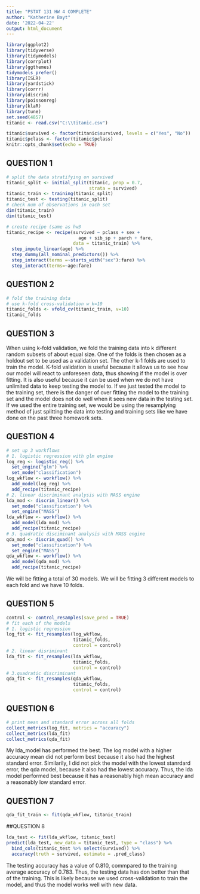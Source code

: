 ```yaml
---
title: "PSTAT 131 HW 4 COMPLETE"
author: "Katherine Bayt"
date: '2022-04-22'
output: html_document
---
```


```r
library(ggplot2)
library(tidyverse)
library(tidymodels)
library(corrplot)
library(ggthemes)
tidymodels_prefer()
library(ISLR)
library(yardstick)
library(corrr)
library(discrim)
library(poissonreg)
library(klaR)
library(tune)
set.seed(4857)
titanic <- read.csv("C:\\titanic.csv")

titanic$survived <- factor(titanic$survived, levels = c("Yes", "No"))
titanic$pclass <- factor(titanic$pclass)
knitr::opts_chunk$set(echo = TRUE)
```

## QUESTION 1
```r
# split the data stratifying on survived
titanic_split <- initial_split(titanic, prop = 0.7,
                               strata = survived)
titanic_train <- training(titanic_split)
titanic_test <- testing(titanic_split)
# check num of observations in each set
dim(titanic_train)
dim(titanic_test)

# create recipe (same as hw3
titanic_recipe <- recipe(survived ~ pclass + sex +
                           age + sib_sp + parch + fare, 
                         data = titanic_train) %>%
  step_impute_linear(age) %>%
  step_dummy(all_nominal_predictors()) %>%
  step_interact(terms =~starts_with("sex"):fare) %>%
  step_interact(terms=~age:fare) 

```

## QUESTION 2
```r
# fold the training data
# use k-fold cross-validation w k=10
titanic_folds <- vfold_cv(titanic_train, v=10)
titanic_folds
```

## QUESTION 3
When using k-fold validation, we fold the training data into k different random subsets of about equal size. One of the folds is then chosen as a holdout set to be used as a validation set. The other k-1 folds are used to train the model. K-fold validation is useful because it allows us to see how our model will react to unforeseen data, thus showing if the model is over fitting. It is also useful because it can be used when we do not have unlimited data to keep testing the model to. If we just tested the model to the training set, there is the danger of over fitting the model to the training set and the model does not do well when it sees new data in the testing set. If we used the entire training set, we would be using the resamplying method of just splitting the data into testing and training sets like we have done on the past three homework sets. 

## QUESTION 4
```r
# set up 3 workflows
# 1. logistic regression with glm engine
log_reg <- logistic_reg() %>%
  set_engine("glm") %>%
  set_mode("classification")
log_wkflow <- workflow() %>%
  add_model(log_reg) %>%
  add_recipe(titanic_recipe)
# 2. linear discriminant analysis with MASS engine
lda_mod <- discrim_linear() %>%
  set_mode("classification") %>%
  set_engine("MASS")
lda_wkflow <- workflow() %>%
  add_model(lda_mod) %>%
  add_recipe(titanic_recipe)
# 3. quadratic disciminant analysis with MASS engine
qda_mod <- discrim_quad() %>%
  set_mode("classification") %>%
  set_engine("MASS")
qda_wkflow <- workflow() %>%
  add_model(qda_mod) %>%
  add_recipe(titanic_recipe)
```
We will be fitting a total of 30 models. We will be fitting 3 different models to each fold and we have 10 folds. 

## QUESTION 5
```r
control <- control_resamples(save_pred = TRUE)
# fit each of the models
# 1. logistic regression
log_fit <- fit_resamples(log_wkflow, 
                         titanic_folds, 
                         control = control)
# 2. linear disriminant
lda_fit <- fit_resamples(lda_wkflow, 
                         titanic_folds, 
                         control = control)
# 3.quadratic discriminant 
qda_fit <- fit_resamples(qda_wkflow, 
                         titanic_folds, 
                         control = control)
```

## QUESTION 6
```r
# print mean and standard error across all folds 
collect_metrics(log_fit, metrics = "accuracy")
collect_metrics(lda_fit)
collect_metrics(qda_fit)

```
My lda_model has performed the best. The log model with a higher accuracy mean did not perform best because it also had the highest standard error. Similarily, I did not pick the model with the lowest stanrdard error, the qda model, because it also had the lowest accuracy. Thus, the lda model performed best because it has a reasonably high mean accuracy and a reasonably low standard error.

## QUESTION 7
```r
qda_fit_train <- fit(qda_wkflow, titanic_train)
```

##QUESTION 8
```r
lda_test <- fit(lda_wkflow, titanic_test)
predict(lda_test, new_data = titanic_test, type = "class") %>% 
  bind_cols(titanic_test %>% select(survived)) %>% 
  accuracy(truth = survived, estimate = .pred_class)
```

The testing accuracy has a value of 0.810, commpared to the training average accuracy of 0.783. Thus, the testing data has don better than that of the training. This is likely because we used cross-validation to train the model, and thus the model works well with new data. 
